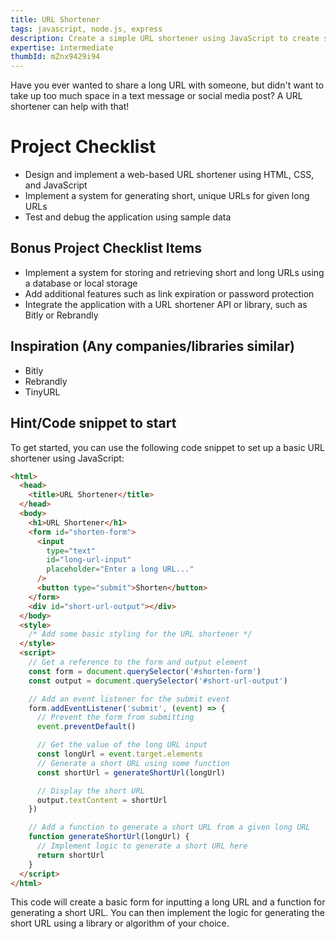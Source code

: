```yaml
---
title: URL Shortener
tags: javascript, node.js, express
description: Create a simple URL shortener using JavaScript to create shorter and more shareable links
expertise: intermediate
thumbId: mZnx9429i94
---
```


Have you ever wanted to share a long URL with someone, but didn't want to take up too much space in a text message or social media post? A URL shortener can help with that!

<h1>Project Checklist</h1>
<ul>
  <li>
    Design and implement a web-based URL shortener using HTML, CSS, and
    JavaScript
  </li>
  <li>
    Implement a system for generating short, unique URLs for given long URLs
  </li>
  <li>Test and debug the application using sample data</li>
</ul>
<h2>Bonus Project Checklist Items</h2>
<ul>
  <li>
    Implement a system for storing and retrieving short and long URLs using a
    database or local storage
  </li>
  <li>
    Add additional features such as link expiration or password protection
  </li>
  <li>
    Integrate the application with a URL shortener API or library, such as Bitly
    or Rebrandly
  </li>
</ul>
<h2>Inspiration (Any companies/libraries similar)</h2>
<ul>
  <li>Bitly</li>
  <li>Rebrandly</li>
  <li>TinyURL</li>
</ul>
<h2>Hint/Code snippet to start</h2>
To get started, you can use the following code snippet to set up a basic URL shortener
using JavaScript:

```html
<html>
  <head>
    <title>URL Shortener</title>
  </head>
  <body>
    <h1>URL Shortener</h1>
    <form id="shorten-form">
      <input
        type="text"
        id="long-url-input"
        placeholder="Enter a long URL..."
      />
      <button type="submit">Shorten</button>
    </form>
    <div id="short-url-output"></div>
  </body>
  <style>
    /* Add some basic styling for the URL shortener */
  </style>
  <script>
    // Get a reference to the form and output element
    const form = document.querySelector('#shorten-form')
    const output = document.querySelector('#short-url-output')

    // Add an event listener for the submit event
    form.addEventListener('submit', (event) => {
      // Prevent the form from submitting
      event.preventDefault()

      // Get the value of the long URL input
      const longUrl = event.target.elements
      // Generate a short URL using some function
      const shortUrl = generateShortUrl(longUrl)

      // Display the short URL
      output.textContent = shortUrl
    })

    // Add a function to generate a short URL from a given long URL
    function generateShortUrl(longUrl) {
      // Implement logic to generate a short URL here
      return shortUrl
    }
  </script>
</html>
```

This code will create a basic form for inputting a long URL and a function for generating a short URL. You can then implement the logic for generating the short URL using a library or algorithm of your choice.
